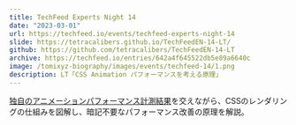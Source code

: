 ```yaml
---
title: TechFeed Experts Night 14
date: "2023-03-01"
url: https://techfeed.io/events/techfeed-experts-night-14
slide: https://tetracalibers.github.io/TechFeedEN-14-LT/
github: https://github.com/tetracalibers/TechFeedEN-14-LT
archive: https://techfeed.io/entries/642a4f645522db5e89a6640c
image: /tomixyz-biography/images/events/techfeed-14/1.png
description: LT「CSS Animation パフォーマンスを考える原理」
---
```


[独自のアニメーションパフォーマンス計測結果](https://github.com/tetracalibers/parse-chrome-performance-profile)を交えながら、CSSのレンダリングの仕組みを図解し、暗記不要なパフォーマンス改善の原理を解説。
